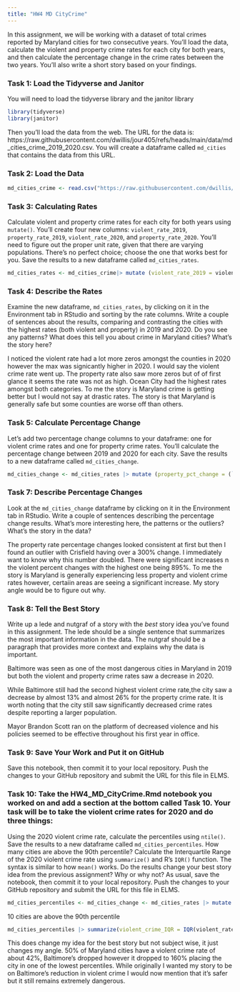 ```yaml
---
title: "HW4 MD CityCrime"
---
```


In this assignment, we will be working with a dataset of total crimes reported by Maryland cities for two consecutive years. You'll load the data, calculate the violent and property crime rates for each city for both years, and then calculate the percentage change in the crime rates between the two years. You'll also write a short story based on your findings.

### Task 1: Load the Tidyverse and Janitor

You will need to load the tidyverse library and the janitor library

```r
library(tidyverse)
library(janitor)
```

Then you'll load the data from the web. The URL for the data is: https://raw.githubusercontent.com/dwillis/jour405/refs/heads/main/data/md_cities_crime_2019_2020.csv. You will create a dataframe called `md_cities` that contains the data from this URL.

### Task 2: Load the Data

```r
md_cities_crime <- read.csv("https://raw.githubusercontent.com/dwillis/jour405/refs/heads/main/data/md_cities_crime_2019_2020.csv")
```
### Task 3: Calculating Rates

Calculate violent and property crime rates for each city for both years using `mutate()`. You'll create four new columns: `violent_rate_2019`, `property_rate_2019`, `violent_rate_2020`, and `property_rate_2020`. You'll need to figure out the proper unit rate, given that there are varying populations. There's no perfect choice; choose the one that works best for you. Save the results to a new dataframe called `md_cities_rates`.

```r
md_cities_rates <- md_cities_crime|> mutate (violent_rate_2019 = violent2019/pop2019 * 10000, property_rate_2019 = property2019/pop2019 * 10000, violent_rate_2020 = violent2020/pop2020 * 10000, property_rate_2020 = property2020/pop2020 * 10000) 
```

### Task 4: Describe the Rates

Examine the new dataframe, `md_cities_rates`, by clicking on it in the Environment tab in RStudio and sorting by the rate columns. Write a couple of sentences about the results, comparing and contrasting the cities with the highest rates (both violent and property) in 2019 and 2020. Do you see any patterns? What does this tell you about crime in Maryland cities? What's the story here?

I noticed the violent rate had a lot more zeros amongst the counties in 2020 however the max was signicantly higher in 2020. I would say the violent crime rate went up. The property rate also saw more zeros but of of first glance it seems the rate was not as high. Ocean City had the highest rates amongst both categories. To me the story is Maryland crime is getting better but I would not say at drastic rates. The story is that Maryland is generally safe but some counties are worse off than others.


### Task 5: Calculate Percentage Change

Let's add two percentage change columns to your dataframe: one for violent crime rates and one for property crime rates. You'll calculate the percentage change between 2019 and 2020 for each city. Save the results to a new dataframe called `md_cities_change`.

```r
md_cities_change <- md_cities_rates |> mutate (property_pct_change = (`property_rate_2020` - `property_rate_2019`)/`property_rate_2019` * 100, violent_pct_change = (`violent_rate_2020` - `violent_rate_2019`)/`violent_rate_2019` * 100)
```

### Task 7: Describe Percentage Changes

Look at the `md_cities_change` dataframe by clicking on it in the Environment tab in RStudio. Write a couple of sentences describing the percentage change results. What's more interesting here, the patterns or the outliers? What's the story in the data?

The property rate percentage changes looked consistent at first but then I found an outlier with Crisfield having over a 300% change. I immediately want to know why this number doubled. There were significant increases n the violent percent changes with the highest one being 895%. To me the story is Maryland is generally experiencing less property and violent crime rates however, certaiin areas are seeing a significant increase. My story angle would be to figure out why.

### Task 8: Tell the Best Story

Write up a lede and nutgraf of a story with the _best_ story idea you've found in this assignment. The lede should be a single sentence that summarizes the most important information in the data. The nutgraf should be a paragraph that provides more context and explains why the data is important.

Baltimore was seen as one of the most dangerous cities in Maryland in 2019 but both the violent and property crime rates saw a decrease in 2020.

While Baltimore still had the second highest violent crime rate,the city saw a decrease by almost 13% and almost 26% for the property crime rate. It is worth noting that the city still saw significantly decreased crime rates despite reporting a larger population. 

Mayor Brandon Scott ran on the platform of decreased violence and his policies seemed to be effective throughout his first year in office.

### Task 9: Save Your Work and Put it on GitHub

Save this notebook, then commit it to your local repository. Push the changes to your GitHub repository and submit the URL for this file in ELMS.

### Task 10: Take the HW4_MD_CityCrime.Rmd notebook you worked on and add a section at the bottom called Task 10. Your task will be to take the violent crime rates for 2020 and do three things:

Using the 2020 violent crime rate, calculate the percentiles using `ntile()`. Save the results to a new dataframe called `md_cities_percentiles`. How many cities are above the 90th percentile?
Calculate the Interquartile Range of the 2020 violent crime rate using `summarize()` and R's `IQR()` function. The syntax is similar to how `mean()` works.
Do the results change your best story idea from the previous assignment? Why or why not?
As usual, save the notebook, then commit it to your local repository. Push the changes to your GitHub repository and submit the URL for this file in ELMS.

```r
md_cities_percentiles <- md_cities_change <- md_cities_rates |> mutate (percentile = ntile(md_cities_rates, 100))
```

10 cities are above the 90th percentile

```r
md_cities_percentiles |> summarize(violent_crime_IQR = IQR(violent_rate_2020, na.rm = TRUE))
```
This does change my idea for the best story but not subject wise, it just changes my angle. 50% of Maryland cities have a violent crime rate of about 42%, Baltimore's dropped however it dropped to 160% placing the city in one of the lowest percentiles. While originally I wanted my story to be on Baltimore's reduction in violent crime I would now mention that it's safer but it still remains extremely dangerous. 

